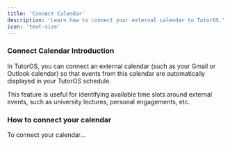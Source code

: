 ```yaml
---
title: 'Connect Calendar'
description: 'Learn how to connect your external calendar to TutorOS.'
icon: 'text-size'
---
```


### Connect Calendar Introduction

In TutorOS, you can connect an external calendar (such as your Gmail or Outlook calendar) so that events from this calendar are automatically displayed in your TutorOS schedule.

This feature is useful for identifying available time slots around external events, such as university lectures, personal engagements, etc.

### How to connect your calendar

To connect your calendar...